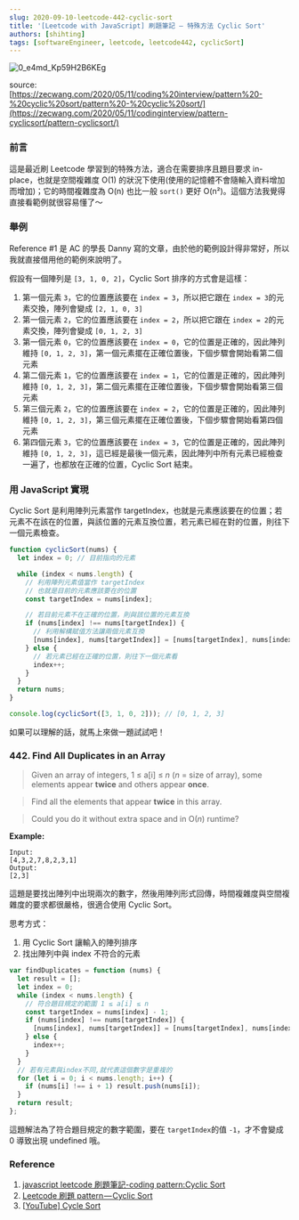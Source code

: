 ```yaml
---
slug: 2020-09-10-leetcode-442-cyclic-sort
title: '[Leetcode with JavaScript] 刷題筆記 — 特殊方法 Cyclic Sort'
authors: [shihting]
tags: [softwareEngineer, leetcode, leetcode442, cyclicSort]
---
```


![0_e4md_Kp59H2B6KEg](https://i.imgur.com/Nr88uWx.png)

source: [https://zecwang.com/2020/05/11/coding%20interview/pattern%20-%20cyclic%20sort/pattern%20-%20cyclic%20sort/](https://zecwang.com/2020/05/11/codinginterview/pattern-cyclicsort/pattern-cyclicsort/)

### 前言

這是最近刷 Leetcode 學習到的特殊方法，適合在需要排序且題目要求 in-place，也就是空間複雜度 O(1) 的狀況下使用(使用的記憶體不會隨輸入資料增加而增加)；它的時間複雜度為 O(n) 也比一般 `sort()` 更好 O(n²)。這個方法我覺得直接看範例就很容易懂了～

<!--truncate-->

### 舉例

Reference #1 是 AC 的學長 Danny 寫的文章，由於他的範例設計得非常好，所以我就直接借用他的範例來說明了。

假設有一個陣列是 `[3, 1, 0, 2]`，Cyclic Sort 排序的方式會是這樣：

1. 第一個元素 `3`，它的位置應該要在 `index = 3`，所以把它跟在 `index = 3`的元素交換，陣列會變成 `[2, 1, 0, 3]`
2. 第一個元素 `2`，它的位置應該要在 `index = 2`，所以把它跟在 `index = 2`的元素交換，陣列會變成 `[0, 1, 2, 3]`
3. 第一個元素 `0`，它的位置應該要在 `index = 0`，它的位置是正確的，因此陣列維持 `[0, 1, 2, 3]`，第一個元素擺在正確位置後，下個步驟會開始看第二個元素
4. 第二個元素 `1`，它的位置應該要在 `index = 1`，它的位置是正確的，因此陣列維持 `[0, 1, 2, 3]`，第二個元素擺在正確位置後，下個步驟會開始看第三個元素
5. 第三個元素 `2`，它的位置應該要在 `index = 2`，它的位置是正確的，因此陣列維持 `[0, 1, 2, 3]`，第三個元素擺在正確位置後，下個步驟會開始看第四個元素
6. 第四個元素 `3`，它的位置應該要在 `index = 3`，它的位置是正確的，因此陣列維持 `[0, 1, 2, 3]`，這已經是最後一個元素，因此陣列中所有元素已經檢查一遍了，也都放在正確的位置，Cyclic Sort 結束。

### 用 JavaScript 實現

Cyclic Sort 是利用陣列元素當作 targetIndex，也就是元素應該要在的位置；若元素不在該在的位置，與該位置的元素互換位置，若元素已經在對的位置，則往下一個元素檢查。

```javascript
function cyclicSort(nums) {
  let index = 0; // 目前指向的元素

  while (index < nums.length) {
    // 利用陣列元素值當作 targetIndex
    // 也就是目前的元素應該要在的位置
    const targetIndex = nums[index];

    // 若目前元素不在正確的位置，則與該位置的元素互換
    if (nums[index] !== nums[targetIndex]) {
      // 利用解構賦值方法讓兩個元素互換
      [nums[index], nums[targetIndex]] = [nums[targetIndex], nums[index]];
    } else {
      // 若元素已經在正確的位置，則往下一個元素看
      index++;
    }
  }
  return nums;
}

console.log(cyclicSort([3, 1, 0, 2])); // [0, 1, 2, 3]
```

如果可以理解的話，就馬上來做一題試試吧！

### 442. Find All Duplicates in an Array

> Given an array of integers, 1 ≤ a[i] ≤ _n_ (_n_ = size of array), some elements appear **twice** and others appear **once**.

> Find all the elements that appear **twice** in this array.

> Could you do it without extra space and in O(_n_) runtime?

**Example:**

```
Input:
[4,3,2,7,8,2,3,1]
Output:
[2,3]
```

這題是要找出陣列中出現兩次的數字，然後用陣列形式回傳，時間複雜度與空間複雜度的要求都很嚴格，很適合使用 Cyclic Sort。

思考方式：

1. 用 Cyclic Sort 讓輸入的陣列排序
2. 找出陣列中與 index 不符合的元素

```javascript
var findDuplicates = function (nums) {
  let result = [];
  let index = 0;
  while (index < nums.length) {
    // 符合題目規定的範圍 1 ≤ a[i] ≤ n
    const targetIndex = nums[index] - 1;
    if (nums[index] !== nums[targetIndex]) {
      [nums[index], nums[targetIndex]] = [nums[targetIndex], nums[index]];
    } else {
      index++;
    }
  }
  // 若有元素與index不同,就代表這個數字是重複的
  for (let i = 0; i < nums.length; i++) {
    if (nums[i] !== i + 1) result.push(nums[i]);
  }
  return result;
};
```

這題解法為了符合題目規定的數字範圍，要在 `targetIndex`的值 `-1`，才不會變成 0 導致出現 undefined 哦。

### Reference

1. [javascript leetcode 刷題筆記-coding pattern:Cyclic Sort](https://eruditeness.news.blog/2020/08/26/javascript-leetcode刷題筆記-coding-patterncyclic-sort/)
2. [Leetcode 刷題 pattern — Cyclic Sort](https://blog.techbridge.cc/2020/02/16/leetcode-刷題-pattern-cyclic-sort/)
3. [[YouTube\] Cycle Sort](https://www.youtube.com/watch?v=ZSJGf5Ngw18)
